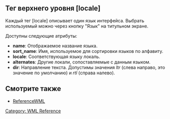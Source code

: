 {{WML Tags}}
== Тег верхнего уровня [locale] ==

Каждый тег [locale] описывает один язык интерфейса. Выбрать используемый можно через кнопку "Язык" на титульном экране.

Доступны следующие атрибуты:

* '''name''': Отображаемое название языка.
* '''sort_name''': Имя, используемое для сортировки языков по алфавиту.
* '''locale''': Соответствующая языку локаль.
* '''alternates''': Другие локали, сопоставляемые с данным языком.
* '''dir''': Направление текста. Допустимы значения ''ltr'' (слева направо, это значение по умолчанию) и ''rtl'' (справа налево).

== Смотрите также ==
* [[ReferenceWML]]


[[Category: WML Reference]]
